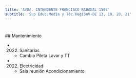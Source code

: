 ```yaml
---
title: 'AVDA. INTENDENTE FRANCISCO RABANAL 1507'
subtitle: 'Sup Educ.Media y Téc.RegiónV-DE 13, 19, 20, 21'
---
```


#


 ## Mantenimiento

*  (2022) Sanitarias 
    + Cambio Pileta Lavar y TT

*  (2022) Electricidad 
    + Sala reunión Acondicionamiento



